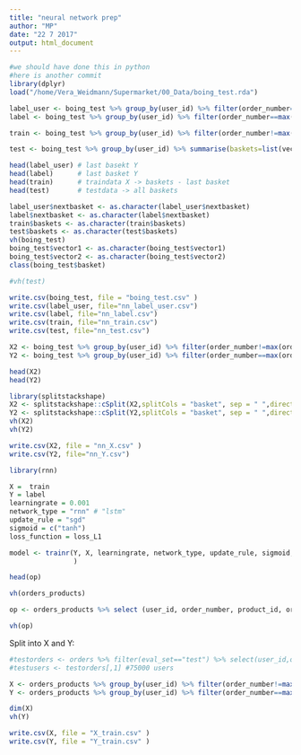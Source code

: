 ```yaml
---
title: "neural network prep"
author: "MP"
date: "22 7 2017"
output: html_document
---
```


```r
#we should have done this in python
#here is another commit
library(dplyr)
load("/home/Vera_Weidmann/Supermarket/00_Data/boing_test.rda")

label_user <- boing_test %>% group_by(user_id) %>% filter(order_number==max(order_number)) %>% select(nextbasket=vector2)
label <- boing_test %>% group_by(user_id) %>% filter(order_number==max(order_number)) %>% ungroup() %>% select(nextbasket=vector2)

train <- boing_test %>% group_by(user_id) %>% filter(order_number!=max(order_number)) %>% summarise(baskets=list(vector1))

test <- boing_test %>% group_by(user_id) %>% summarise(baskets=list(vector1))

head(label_user) # last basekt Y
head(label)      # last basket Y
head(train)      # traindata X -> baskets - last basket
head(test)       # testdata -> all baskets

label_user$nextbasket <- as.character(label_user$nextbasket)
label$nextbasket <- as.character(label$nextbasket)
train$baskets <- as.character(train$baskets)
test$baskets <- as.character(test$baskets)
vh(boing_test)
boing_test$vector1 <- as.character(boing_test$vector1)
boing_test$vector2 <- as.character(boing_test$vector2)
class(boing_test$basket)

#vh(test)

write.csv(boing_test, file = "boing_test.csv" )
write.csv(label_user, file="nn_label_user.csv")
write.csv(label, file="nn_label.csv")
write.csv(train, file="nn_train.csv")
write.csv(test, file="nn_test.csv")

```

```r
X2 <- boing_test %>% group_by(user_id) %>% filter(order_number!=max(order_number)) %>% select (user_id, order_number, basket) 
Y2 <- boing_test %>% group_by(user_id) %>% filter(order_number==max(order_number)) %>% ungroup()  %>% select (user_id, order_number, basket)

head(X2)
head(Y2)

library(splitstackshape)
X2 <- splitstackshape::cSplit(X2,splitCols = "basket", sep = " ",direction = "wide")
Y2 <- splitstackshape::cSplit(Y2,splitCols = "basket", sep = " ",direction = "wide")
vh(X2)
vh(Y2)

write.csv(X2, file = "nn_X.csv" )
write.csv(Y2, file="nn_Y.csv")

```


```r
library(rnn)
```

```r
X =  train
Y = label
learningrate = 0.001
network_type = "rnn" # "lstm"
update_rule = "sgd"
sigmoid = c("tanh")
loss_function = loss_L1

model <- trainr(Y, X, learningrate, network_type, update_rule, sigmoid, loss_function
                )
```
```r
head(op)
```


```r
vh(orders_products)

op <- orders_products %>% select (user_id, order_number, product_id, order_dow, order_hour_of_day, days_since_prior_order, add_to_cart_order, reordered) %>% arrange(user_id, order_number, add_to_cart_order)

vh(op)
```

Split into X and Y:

```r

#testorders <- orders %>% filter(eval_set=="test") %>% select(user_id,order_id)
#testusers <- testorders[,1] #75000 users

X <- orders_products %>% group_by(user_id) %>% filter(order_number!=max(order_number) & user_id %in% testusers) %>% ungroup()
Y <- orders_products %>% group_by(user_id) %>% filter(order_number==max(order_number) & user_id %in% testusers) %>% ungroup()

dim(X)
vh(Y)

write.csv(X, file = "X_train.csv" )
write.csv(Y, file = "Y_train.csv" )
```


